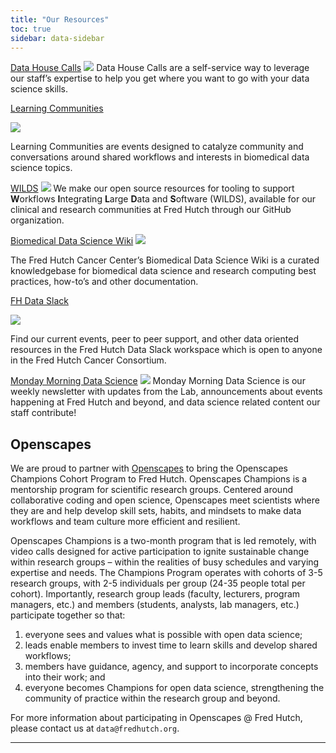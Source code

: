 ```yaml
---
title: "Our Resources"
toc: true
sidebar: data-sidebar
---
```





:::: {layout-ncol=3}
::: {#first-column}

[Data House Calls](programs/dhc.qmd)
![](img/DaSLHouseCalls-lucy.png)
Data House Calls are a self-service way to leverage our staff's expertise to help you get where you want to go with your data science skills.  

:::

::: {#second-column}
[Learning Communities](programs/communities.qmd)

![](img/learning_comm.png)

Learning Communities are events designed to catalyze community and conversations around shared workflows and interests in biomedical data science topics. 

:::

::: {#third-column}

[WILDS](programs/wilds.qmd)
![](img/WILDS_V3 Square.png)
We make our open source resources for tooling to support **W**orkflows **I**ntegrating **L**arge **D**ata and **S**oftware (WILDS), available for our clinical and research communities at Fred Hutch through our GitHub organization. 

:::
::::




:::: {layout-ncol=3 text-align=center}
::: {#first-column}

[Biomedical Data Science Wiki](programs/sciwiki.qmd)
![](img/wiki.jpg)

The Fred Hutch Cancer Center's Biomedical Data Science Wiki is a curated knowledgebase for biomedical data science and research computing best practices, how-to's and other documentation. 
:::

::: {#second-column}
[FH Data Slack](https://join.slack.com/t/fhdata/signup)

![](img/fh-data.png)

Find our current events, peer to peer support, and other data oriented resources in the Fred Hutch Data Slack workspace which is open to anyone in the Fred Hutch Cancer Consortium.  
:::

::: {#third-column}

[Monday Morning Data Science](https://fhdata.substack.com/)
![](img/substack.png)
Monday Morning Data Science is our weekly newsletter with updates from the Lab, announcements about events happening at Fred Hutch and beyond, and data science related content our staff contribute!  
:::
::::


## Openscapes
We are proud to partner with [Openscapes](https://www.openscapes.org/) to bring the Openscapes Champions Cohort Program to Fred Hutch. Openscapes 
Champions is a mentorship program for scientific research groups. Centered 
around collaborative coding and open science, Openscapes meet scientists where 
they are and help develop skill sets, habits, and mindsets to make data 
workflows and team culture more efficient and resilient. 

Openscapes Champions is a two-month program that is led remotely, with video 
calls designed for active participation to ignite sustainable change within 
research groups – within the realities of busy schedules and varying expertise 
and needs. The Champions Program operates with cohorts of 3-5 research groups, 
with 2-5 individuals per group (24-35 people total per cohort). Importantly, 
research group leads (faculty, lecturers, program managers, etc.) and members 
(students, analysts, lab managers, etc.) participate together so that:


1) everyone sees and values what is possible with open data science; 
2) leads enable members to invest time to learn skills and develop shared workflows; 
3) members have guidance, agency, and support to incorporate concepts into 
their work; and 
4) everyone becomes Champions for open data science, 
strengthening the community of practice within the research group and beyond.

For more information about participating in Openscapes @ Fred Hutch, please 
contact us at `data@fredhutch.org`.

-----
